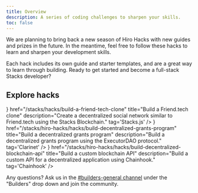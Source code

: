 ```yaml
---
title: Overview
description: A series of coding challenges to sharpen your skills.
toc: false
---
```



<Callout title="Inactive" type="warn">
We are planning to bring back a new season of Hiro Hacks with new guides and prizes in the future. In the meantime, feel free to follow these hacks to learn and sharpen your development skills.
</Callout>

Each hack includes its own guide and starter templates, and are a great way to learn through building. Ready to get started and become a full-stack Stacks developer?

## Explore hacks

<Cards>
  <SecondaryCard
    className="group"
    icon={<Code className='transition-colors duration-500 ease-in-out group-hover:text-primary' />}
    href="/stacks/hacks/build-a-friend-tech-clone"
    title="Build a Friend.tech clone"
    description="Create a decentralized social network similar to Friend.tech using the Stacks Blockchain."
    tag='Stacks.js'
  />
  <SecondaryCard
    className="group"
    icon={<Code className='transition-colors duration-500 ease-in-out group-hover:text-primary' />}
    href="/stacks/hiro-hacks/hacks/build-decentralized-grants-program"
    title="Build a decentralized grants program"
    description="Build a decentralized grants program using the ExecutorDAO protocol."
    tag='Clarinet'
  />
  <SecondaryCard
    className="group"
    icon={<Code className='transition-colors duration-500 ease-in-out group-hover:text-primary' />}
    href="/stacks/hiro-hacks/hacks/build-decentralized-blockchain-api"
    title="Build a custom blockchain API"
    description="Build a custom API for a decentralized application using Chainhook."
    tag='Chainhook'
  />
</Cards>

Any questions? Ask us in the [#builders-general channel](https://stacks.chat) under the "Builders" drop down and join the community.
